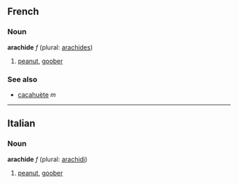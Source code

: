 ==French==
===Noun===
'''arachide''' ''f'' (plural: [[arachides]])

# [[peanut]], [[goober]]

===See also===
*[[cacahuète]] ''m''<!-- unsure if they're synonyms, maybe one is food and one is plant? -->

----

==Italian==
===Noun===
'''arachide''' ''f'' (plural: [[arachidi]])

# [[peanut]], [[goober]]
